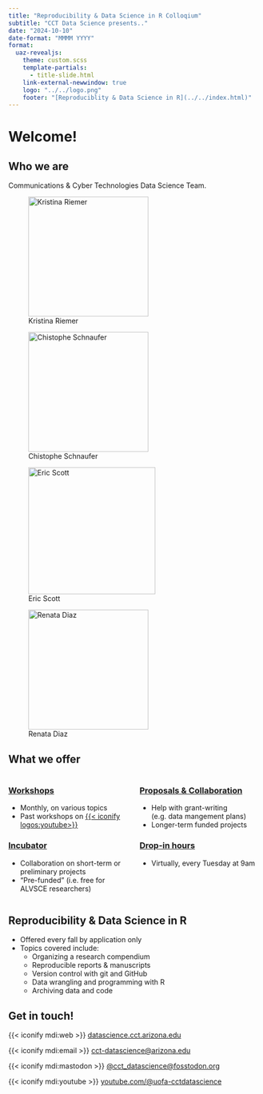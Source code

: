 ```yaml
---
title: "Reproducibility & Data Science in R Colloqium"
subtitle: "CCT Data Science presents.."
date: "2024-10-10"
date-format: "MMMM YYYY"
format:
  uaz-revealjs:
    theme: custom.scss
    template-partials: 
      - title-slide.html
    link-external-newwindow: true
    logo: "../../logo.png"
    footer: "[Reproduciblity & Data Science in R](../../index.html)"
---
```


# Welcome!

## Who we are

Communications & Cyber Technologies Data Science Team.

::: {layout-ncol="2"}
![Kristina Riemer](https://datascience.cct.arizona.edu/sites/datascience.cct.arizona.edu/files/styles/az_card_image/public/2023-11/372401452_145369451922152_6979083237186890441_n.jpeg?itok=MhmVIWCM){fig-align="left" width="240"}

![Chistophe Schnaufer](https://datascience.cct.arizona.edu/sites/datascience.cct.arizona.edu/files/styles/az_card_image/public/2023-11/chris_schnaufer_ua.png?itok=N7cQOPuh){fig-align="left" width="240"}

![Eric Scott](https://datascience.cct.arizona.edu/sites/datascience.cct.arizona.edu/files/styles/az_card_image/public/2023-11/eric_scott_lowres.jpeg?itok=iIbodI-n){fig-align="left" width="254"}

![Renata Diaz](https://datascience.cct.arizona.edu/sites/datascience.cct.arizona.edu/files/styles/az_card_image/public/2023-11/rmd.png?itok=VLWXSaNK){fig-align="left" width="240"}
:::

## What we offer {.smaller}

::::::::: columns
::::: {.column width="50%"}
::: fragment
### [Workshops](https://datascience.cct.arizona.edu/workshops)

-   Monthly, on various topics
-   Past workshops on [{{< iconify logos:youtube>}}](https://www.youtube.com/channel/UCiBfho07gp4LMbWY3_EG8Iw)
:::

::: fragment
### [Incubator](https://datascience.cct.arizona.edu/incubator)

-   Collaboration on short-term or preliminary projects
-   "Pre-funded" (i.e. free for ALVSCE researchers)
:::
:::::

::::: {.column width="50%"}
::: fragment
### [Proposals & Collaboration](https://datascience.cct.arizona.edu/projects)

-   Help with grant-writing (e.g. data mangement plans)
-   Longer-term funded projects
:::

::: fragment
### [Drop-in hours](https://datascience.cct.arizona.edu/drop-in-hours)

-   Virtually, every Tuesday at 9am
:::
:::::
:::::::::

## Reproducibility & Data Science in R

::: incremental
-   Offered every fall by application only
-   Topics covered include:
    -   Organizing a research compendium
    -   Reproducible reports & manuscripts
    -   Version control with git and GitHub
    -   Data wrangling and programming with R
    -   Archiving data and code
:::

## Get in touch!

{{< iconify mdi:web >}} [datascience.cct.arizona.edu](https://datascience.cct.arizona.edu/)

{{< iconify mdi:email >}} [cct-datascience\@arizona.edu](mailto:cct-datascience@arizona.edu)

{{< iconify mdi:mastodon >}} [\@cct_datascience\@fosstodon.org](https://fosstodon.org/@cct_datascience)

{{< iconify mdi:youtube >}} [youtube.com/\@uofa-cctdatascience](https://www.youtube.com/channel/UCiBfho07gp4LMbWY3_EG8Iw)
